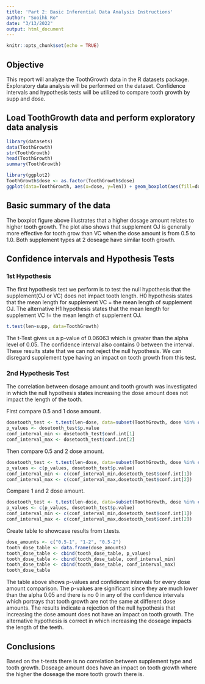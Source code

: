 ```yaml
---
title: 'Part 2: Basic Inferential Data Analysis Instructions'
author: "Sooihk Ro"
date: "3/13/2022"
output: html_document
---
```


```r
knitr::opts_chunk$set(echo = TRUE)
```

## Objective
This report will analyze the ToothGrowth data in the R datasets package. Exploratory data analysis will be performed on the dataset. Confidence intervals and hypothesis tests will be utilized to compare tooth growth by supp and dose. 

## Load ToothGrowth data and perform exploratory data analysis
```r
library(datasets)
data(ToothGrowth)
str(ToothGrowth)
head(ToothGrowth)
summary(ToothGrowth)
```

```r
library(ggplot2)
ToothGrowth$dose <- as.factor(ToothGrowth$dose)
ggplot(data=ToothGrowth, aes(x=dose, y=len)) + geom_boxplot(aes(fill=dose)) + labs(x="Dose Amount", y="Tooth Length", title="Tooth Length vs Dose Amount for each supplement") + facet_grid(.~supp) + theme(plot.title=element_text(hjust=0.5))
```

## Basic summary of the data
The boxplot figure above illustrates that a higher dosage amount relates to higher tooth growth. The plot also shows that supplement OJ is generally more effective for tooth grow than VC when the dose amount is from 0.5 to 1.0. Both supplement types at 2 doseage have similar tooth growth. 

## Confidence intervals and Hypothesis Tests
### 1st Hypothesis
The first hypothesis test we perform is to test the null hypothesis that the supplement(OJ or VC) does not impact tooth length. H0 hypothesis states that the mean length for supplement VC = the mean length of supplement OJ. The alternative H1 hypothesis states that the mean length for supplement VC != the mean length of supplement OJ. 

```r
t.test(len~supp, data=ToothGrowth)
```
The t-Test gives us a p-value of 0.06063 which is greater than the alpha level of 0.05. The confidence interval also contains 0 between the interval. These results state that we can not reject the null hypothesis. We can disregard supplement type having an impact on tooth growth from this test. 

### 2nd Hypothesis Test
The correlation between dosage amount and tooth growth was investigated in which the null hypothesis states increasing the dose amount does not impact the length of the tooth. 

First compare 0.5 and 1 dose amount.
```r
dosetooth_test <- t.test(len~dose, data=subset(ToothGrowth, dose %in% c(0.5,1)))
p_values <- dosetooth_test$p.value
conf_interval_min <- dosetooth_test$conf.int[1]
conf_interval_max <- dosetooth_test$conf.int[2]
```

Then compare 0.5 and 2 dose amount.
```r
dosetooth_test <- t.test(len~dose, data=subset(ToothGrowth, dose %in% c(1,2)))
p_values <- c(p_values, dosetooth_test$p.value)
conf_interval_min <- c(conf_interval_min,dosetooth_test$conf.int[1])
conf_interval_max <- c(conf_interval_max,dosetooth_test$conf.int[2])
```

Compare 1 and 2 dose amount. 
```r
dosetooth_test <- t.test(len~dose, data=subset(ToothGrowth, dose %in% c(0.5,2)))
p_values <- c(p_values, dosetooth_test$p.value)
conf_interval_min <- c(conf_interval_min,dosetooth_test$conf.int[1])
conf_interval_max <- c(conf_interval_max,dosetooth_test$conf.int[2])
```

Create table to showcase results from t.tests.
```r
dose_amounts <- c("0.5-1", "1-2", "0.5-2")
tooth_dose_table <- data.frame(dose_amounts)
tooth_dose_table <- cbind(tooth_dose_table, p_values)
tooth_dose_table <- cbind(tooth_dose_table, conf_interval_min)
tooth_dose_table <- cbind(tooth_dose_table, conf_interval_max)
tooth_dose_table
```

The table above shows p-values and confidence intervals for every dose amount comparison. The p-values are significant since they are much lower than the alpha 0.05 and there is no 0 in any of the confidence intervals which portrays that tooth growth are not the same at different dose amounts. The results indicate a rejection of the null hypothesis that increasing the dose amount does not have an impact on tooth growth. The alternative hypothesis is correct in which increasing the doseage impacts the length of the teeth. 

## Conclusions

Based on the t-tests there is no correlation between supplement type and tooth growth. Doseage amount does have an impact on tooth growth where the higher the doseage the more tooth growth there is. 
